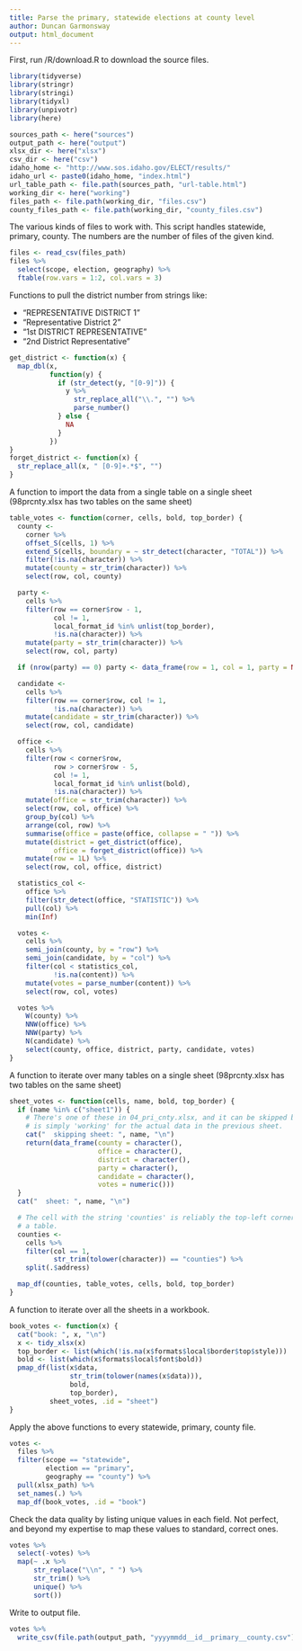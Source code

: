 ```yaml
---
title: Parse the primary, statewide elections at county level
author: Duncan Garmonsway
output: html_document
---
```


First, run /R/download.R to download the source files.

```r
library(tidyverse)
library(stringr)
library(stringi)
library(tidyxl)
library(unpivotr)
library(here)

sources_path <- here("sources")
output_path <- here("output")
xlsx_dir <- here("xlsx")
csv_dir <- here("csv")
idaho_home <- "http://www.sos.idaho.gov/ELECT/results/"
idaho_url <- paste0(idaho_home, "index.html")
url_table_path <- file.path(sources_path, "url-table.html")
working_dir <- here("working")
files_path <- file.path(working_dir, "files.csv")
county_files_path <- file.path(working_dir, "county_files.csv")
```

The various kinds of files to work with.  This script handles statewide,
primary, county.  The numbers are the number of files of the given kind.

```r
files <- read_csv(files_path)
files %>%
  select(scope, election, geography) %>%
  ftable(row.vars = 1:2, col.vars = 3)
```

Functions to pull the district number from strings like:

* "REPRESENTATIVE DISTRICT 1"
* "Representative District 2"
* "1st DISTRICT REPRESENTATIVE"
* "2nd District Representative"

```r
get_district <- function(x) {
  map_dbl(x,
          function(y) {
            if (str_detect(y, "[0-9]")) {
              y %>%
                str_replace_all("\\.", "") %>%
                parse_number()
            } else {
              NA
            }
          })
}
forget_district <- function(x) {
  str_replace_all(x, " [0-9]+.*$", "")
}
```

A function to import the data from a single table on a single sheet (98prcnty.xlsx
has two tables on the same sheet)

```r
table_votes <- function(corner, cells, bold, top_border) {
  county <-
    corner %>%
    offset_S(cells, 1) %>%
    extend_S(cells, boundary = ~ str_detect(character, "TOTAL")) %>%
    filter(!is.na(character)) %>%
    mutate(county = str_trim(character)) %>%
    select(row, col, county)

  party <-
    cells %>%
    filter(row == corner$row - 1,
           col != 1,
           local_format_id %in% unlist(top_border),
           !is.na(character)) %>%
    mutate(party = str_trim(character)) %>%
    select(row, col, party)

  if (nrow(party) == 0) party <- data_frame(row = 1, col = 1, party = NA)

  candidate <-
    cells %>%
    filter(row == corner$row, col != 1,
           !is.na(character)) %>%
    mutate(candidate = str_trim(character)) %>%
    select(row, col, candidate)

  office <-
    cells %>%
    filter(row < corner$row,
           row > corner$row - 5,
           col != 1,
           local_format_id %in% unlist(bold),
           !is.na(character)) %>%
    mutate(office = str_trim(character)) %>%
    select(row, col, office) %>%
    group_by(col) %>%
    arrange(col, row) %>%
    summarise(office = paste(office, collapse = " ")) %>%
    mutate(district = get_district(office),
           office = forget_district(office)) %>%
    mutate(row = 1L) %>%
    select(row, col, office, district)

  statistics_col <-
    office %>%
    filter(str_detect(office, "STATISTIC")) %>%
    pull(col) %>%
    min(Inf)

  votes <-
    cells %>%
    semi_join(county, by = "row") %>%
    semi_join(candidate, by = "col") %>%
    filter(col < statistics_col,
           !is.na(content)) %>%
    mutate(votes = parse_number(content)) %>%
    select(row, col, votes)

  votes %>%
    W(county) %>%
    NNW(office) %>%
    NNW(party) %>%
    N(candidate) %>%
    select(county, office, district, party, candidate, votes)
}
```

A function to iterate over many tables on a single sheet (98prcnty.xlsx has two
tables on the same sheet)

```r
sheet_votes <- function(cells, name, bold, top_border) {
  if (name %in% c("sheet1")) {
    # There's one of these in 04_pri_cnty.xlsx, and it can be skipped because it
    # is simply 'working' for the actual data in the previous sheet.
    cat("  skipping sheet: ", name, "\n")
    return(data_frame(county = character(),
                      office = character(),
                      district = character(),
                      party = character(),
                      candidate = character(),
                      votes = numeric()))
  }
  cat("  sheet: ", name, "\n")

  # The cell with the string 'counties' is reliably the top-left corner cell of
  # a table.
  counties <-
    cells %>%
    filter(col == 1,
           str_trim(tolower(character)) == "counties") %>%
    split(.$address)

  map_df(counties, table_votes, cells, bold, top_border)
}
```

A function to iterate over all the sheets in a workbook.

```r
book_votes <- function(x) {
  cat("book: ", x, "\n")
  x <- tidy_xlsx(x)
  top_border <- list(which(!is.na(x$formats$local$border$top$style)))
  bold <- list(which(x$formats$local$font$bold))
  pmap_df(list(x$data,
               str_trim(tolower(names(x$data))),
               bold,
               top_border),
          sheet_votes, .id = "sheet")
}
```

Apply the above functions to every statewide, primary, county file.

```r
votes <-
  files %>%
  filter(scope == "statewide",
         election == "primary",
         geography == "county") %>%
  pull(xlsx_path) %>%
  set_names(.) %>%
  map_df(book_votes, .id = "book")
```

Check the data quality by listing unique values in each field. Not perfect, and
beyond my expertise to map these values to standard, correct ones.

```r
votes %>%
  select(-votes) %>%
  map(~ .x %>%
      str_replace("\\n", " ") %>%
      str_trim() %>%
      unique() %>%
      sort())
```

Write to output file.

```r
votes %>%
  write_csv(file.path(output_path, "yyyymmdd__id__primary__county.csv"))
```
